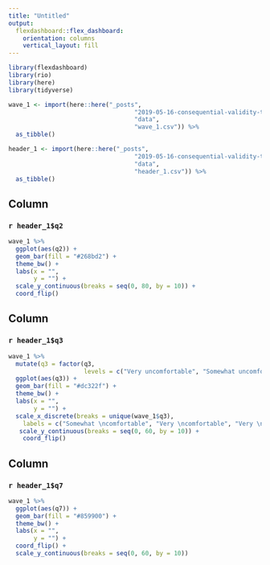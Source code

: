 ```yaml
---
title: "Untitled"
output: 
  flexdashboard::flex_dashboard:
    orientation: columns
    vertical_layout: fill
---
```


```r
library(flexdashboard)
library(rio)
library(here)
library(tidyverse)
```

```r

wave_1 <- import(here::here("_posts", 
                                   "2019-05-16-consequential-validity-teacher-surveys", 
                                   "data", 
                                   "wave_1.csv")) %>% 
  as_tibble()

header_1 <- import(here::here("_posts", 
                                   "2019-05-16-consequential-validity-teacher-surveys", 
                                   "data", 
                                   "header_1.csv")) %>% 
  as_tibble()

```

Column {data-width=350}
-----------------------------------------------------------------------

### `r header_1$q2`

```r
wave_1 %>% 
  ggplot(aes(q2)) +
  geom_bar(fill = "#268bd2") + 
  theme_bw() +
  labs(x = "",
       y = "") +
  scale_y_continuous(breaks = seq(0, 80, by = 10)) +
  coord_flip()
```

Column {data-width=350}
-----------------------------------------------------------------------

### `r header_1$q3`

```r
wave_1 %>% 
  mutate(q3 = factor(q3,
                     levels = c("Very uncomfortable", "Somewhat uncomfortable", "Neutral", "Somewhat comfortable", "Very comfortable"))) %>% 
  ggplot(aes(q3)) +
  geom_bar(fill = "#dc322f") + 
  theme_bw() +
  labs(x = "",
       y = "") +
  scale_x_discrete(breaks = unique(wave_1$q3), 
    labels = c("Somewhat \ncomfortable", "Very \ncomfortable", "Very \nuncomfortable", "Somewhat \ncomfortable", "Neutral")) +
   scale_y_continuous(breaks = seq(0, 60, by = 10)) +
    coord_flip()
```

Column {data-width=350}
-----------------------------------------------------------------------

### `r header_1$q7`

```r
wave_1 %>% 
  ggplot(aes(q7)) +
  geom_bar(fill = "#859900") + 
  theme_bw() +
  labs(x = "",
       y = "") +
  coord_flip() +
  scale_y_continuous(breaks = seq(0, 60, by = 10))
```

